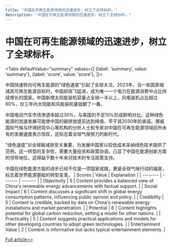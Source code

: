 ```yaml
---
title: "中国在可再生能源领域的迅速进步，树立了全球标杆。"
description: "中国在可再生能源领域的迅速进步，树立了全球标杆。"
---
```



# 中国在可再生能源领域的迅速进步，树立了全球标杆。


<Tabs
	defaultValue="summary"
	values={[
	{label: 'summary', value: 'summary'},
	{label: 'score', value: 'score'},
]}>
<TabItem value="summary">


中国快速转向可再生能源的"绿色速度"引起了全球关注。2023年，当一些国家缩减其可再生能源目标时，中国却突飞猛进，成为唯一一个电力在能源消费中占比持续增长的国家。中国新增太阳能装机容量占全球一半以上，风电装机占比超过60%，仅三年内太阳能和风能装机量就翻了一番。

中国电动汽车市场渗透率超过30%，与美国的不足10%形成鲜明对比。这种绿色能源的加速发展可能使中国的碳排放提前达到峰值，早于其2030年的承诺。挪威国际气候与环境研究中心等机构的分析人士和专家对中国在可再生能源领域前所未有的发展速度表示惊叹，这标志着全球气候努力的新时代。

"绿色速度"对全球碳减排至关重要，为发展中国家以较低成本采纳绿色技术提供了范例。这一转型的复杂性，需要大量投资和政策协调，凸显了中国在能源创新方面的领导地位，这得益于数十年来对技术的专注政策支持。

中国在绿色能源方面的进步已经不仅是一项国家成就，更是全球气候行动的福音，标志着世界能源基础的转型变革。
</TabItem>
<TabItem value="score">
	| Scores     | Value   | Explanation |
	| -------- | ------- | ------- |
	| Objectivity  | 5    | Content provides a balanced view of China's renewable energy advancements with factual support.    |
	| Social Impact | 6     | Content discusses a significant shift in global energy consumption patterns, influencing public opinion and policy.    |
	| Credibility    | 5    | Content is credible, backed by data on China's renewable energy installations and market penetration.    |
	| Potential    | 6    | Content highlights potential for global carbon reduction, setting a model for other nations.    |
	| Practicality    | 5    | Content suggests practical applications and models for other developing countries to adopt green technologies.    |
	| Entertainment Value    | 2    | Content is informative but lacks typical entertainment elements.    |
</TabItem>
</Tabs>

[Full article>>](https://china.cankaoxiaoxi.com/#/detailsPage/ruick/c3648fe5a2124dca81be9ca100e81fd0/1/2024-06-08)
